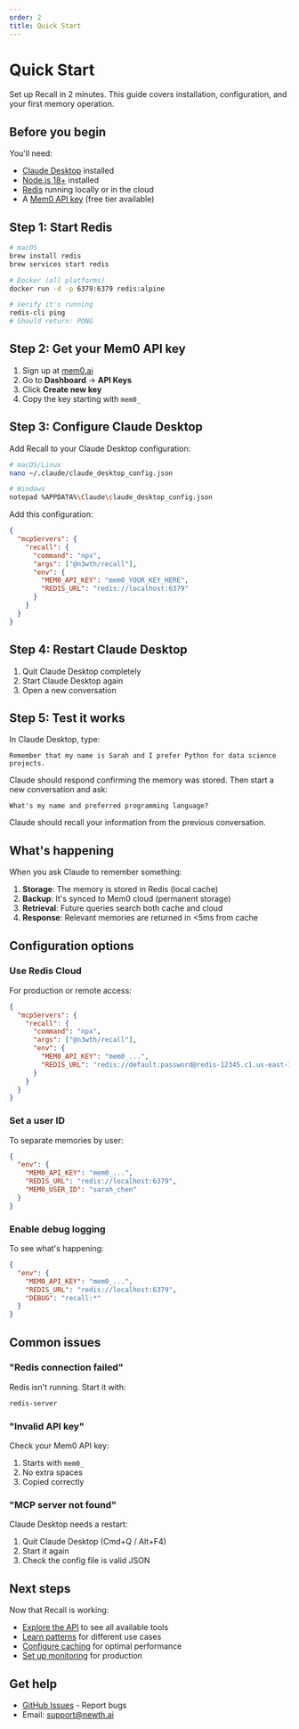 ```yaml
---
order: 2
title: Quick Start
---
```


# Quick Start

Set up Recall in 2 minutes. This guide covers installation, configuration, and your first memory operation.

## Before you begin

You'll need:
- [Claude Desktop](https://claude.ai/download) installed
- [Node.js 18+](https://nodejs.org) installed
- [Redis](https://redis.io) running locally or in the cloud
- A [Mem0 API key](https://mem0.ai) (free tier available)

## Step 1: Start Redis

```bash
# macOS
brew install redis
brew services start redis

# Docker (all platforms)
docker run -d -p 6379:6379 redis:alpine

# Verify it's running
redis-cli ping
# Should return: PONG
```

## Step 2: Get your Mem0 API key

1. Sign up at [mem0.ai](https://mem0.ai)
2. Go to **Dashboard** → **API Keys**
3. Click **Create new key**
4. Copy the key starting with `mem0_`

## Step 3: Configure Claude Desktop

Add Recall to your Claude Desktop configuration:

```bash
# macOS/Linux
nano ~/.claude/claude_desktop_config.json

# Windows
notepad %APPDATA%\Claude\claude_desktop_config.json
```

Add this configuration:

```json
{
  "mcpServers": {
    "recall": {
      "command": "npx",
      "args": ["@n3wth/recall"],
      "env": {
        "MEM0_API_KEY": "mem0_YOUR_KEY_HERE",
        "REDIS_URL": "redis://localhost:6379"
      }
    }
  }
}
```

## Step 4: Restart Claude Desktop

1. Quit Claude Desktop completely
2. Start Claude Desktop again
3. Open a new conversation

## Step 5: Test it works

In Claude Desktop, type:

```
Remember that my name is Sarah and I prefer Python for data science projects.
```

Claude should respond confirming the memory was stored. Then start a new conversation and ask:

```
What's my name and preferred programming language?
```

Claude should recall your information from the previous conversation.

## What's happening

When you ask Claude to remember something:

1. **Storage**: The memory is stored in Redis (local cache)
2. **Backup**: It's synced to Mem0 cloud (permanent storage)
3. **Retrieval**: Future queries search both cache and cloud
4. **Response**: Relevant memories are returned in &lt;5ms from cache

## Configuration options

### Use Redis Cloud

For production or remote access:

```json
{
  "mcpServers": {
    "recall": {
      "command": "npx",
      "args": ["@n3wth/recall"],
      "env": {
        "MEM0_API_KEY": "mem0_...",
        "REDIS_URL": "redis://default:password@redis-12345.c1.us-east-1.ec2.cloud.redislabs.com:12345"
      }
    }
  }
}
```

### Set a user ID

To separate memories by user:

```json
{
  "env": {
    "MEM0_API_KEY": "mem0_...",
    "REDIS_URL": "redis://localhost:6379",
    "MEM0_USER_ID": "sarah_chen"
  }
}
```

### Enable debug logging

To see what's happening:

```json
{
  "env": {
    "MEM0_API_KEY": "mem0_...",
    "REDIS_URL": "redis://localhost:6379",
    "DEBUG": "recall:*"
  }
}
```

## Common issues

### "Redis connection failed"

Redis isn't running. Start it with:
```bash
redis-server
```

### "Invalid API key"

Check your Mem0 API key:
1. Starts with `mem0_`
2. No extra spaces
3. Copied correctly

### "MCP server not found"

Claude Desktop needs a restart:
1. Quit Claude Desktop (Cmd+Q / Alt+F4)
2. Start it again
3. Check the config file is valid JSON

## Next steps

Now that Recall is working:

- [Explore the API](/docs/api-reference) to see all available tools
- [Learn patterns](/docs/examples/chatbot-memory) for different use cases
- [Configure caching](/docs/performance) for optimal performance
- [Set up monitoring](/docs/troubleshooting) for production

## Get help

- [GitHub Issues](https://github.com/n3wth/recall/issues) - Report bugs
- Email: support@newth.ai